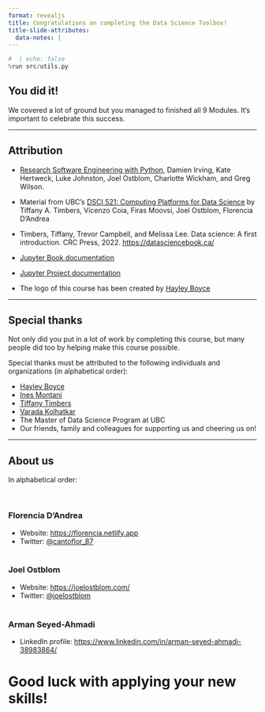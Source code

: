 ```yaml
---
format: revealjs
title: Congratulations on completing the Data Science Toolbox!
title-slide-attributes:
  data-notes: |
---
```


```python
#  | echo: false
%run src/utils.py
```


## You did it!

We covered a lot of ground but you managed to finished all 9 Modules. It's important to celebrate this success.

---

## Attribution

- <a href="https://merely-useful.tech/py-rse" target="_blank">Research Software Engineering with Python</a>, Damien Irving, Kate Hertweck, Luke Johnston, Joel Ostblom, Charlotte Wickham, and Greg Wilson.

- Material from UBC's <a href="https://github.com/UBC-MDS/DSCI_521_platforms-dsci" target="_blank">DSCI 521: Computing Platforms for Data Science</a> by Tiffany A. Timbers, Vicenzo Coia, Firas Moovsi, Joel Ostblom, Florencia D'Andrea </a>

- Timbers, Tiffany, Trevor Campbell, and Melissa Lee. Data science: A first introduction. CRC Press, 2022. <a href="https://datasciencebook.ca/" target="_blank">https://datasciencebook.ca/</a>

- [Jupyter Book documentation](https://jupyterbook.org/en/stable/intro.html)

- [Jupyter Project documentation](https://docs.jupyter.org/en/latest/)

- The logo of this course has been created by <a href="https://www.hayleyfboyce.com" target="_blank">Hayley Boyce</a>

---

## Special thanks

Not only did you put in a lot of work by completing this course, but many people did too by helping make this course possible.

Special thanks must be attributed to the following individuals and organizations (in alphabetical order):

- <a href="https://www.hayleyfboyce.com" target="_blank">Hayley Boyce</a>
- <a href="https://ines.io/" target="_blank">Ines Montani</a>
- <a href="https://www.tiffanytimbers.com/" target="_blank"> Tiffany Timbers</a>
- <a href="https://kvarada.github.io/" target="_blank"> Varada Kolhatkar</a>
- The Master of Data Science Program at UBC
- Our friends, family and colleagues for supporting us and cheering us on!

---

## About us

In alphabetical order:

<br>

### Florencia D'Andrea

- Website: <a href="https://florencia.netlify.app" target="_blank">https://florencia.netlify.app</a> 
- Twitter: <a href="https://twitter.com/cantoflor_87" target="_blank">@cantoflor_87</a> 
<br>
<br>

### Joel Ostblom

- Website: <a href="https://joelostblom.com/" target="_blank">https://joelostblom.com/</a> 
- Twitter: <a href="https://twitter.com/joelostblom" target="_blank">@joelostblom</a> 
<br>
<br>

### Arman Seyed-Ahmadi

- LinkedIn profile: <a href="https://www.linkedin.com/in/arman-seyed-ahmadi-38983864/" target="_blank">https://www.linkedin.com/in/arman-seyed-ahmadi-38983864/</a>


# Good luck with applying your new skills!